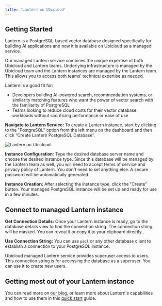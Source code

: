 ```yaml
---
title: 'Lantern on Ubicloud'
---
```


## Getting Started

Lantern is a PostgreSQL-based vector database designed specifically for building AI applications and now it is available on Ubicloud as a managed service.

Our managed Lantern service combines the unique expertise of both Ubicloud and Lantern teams. Underlying infrastructure is managed by the Ubicloud team and the Lantern instances are managed by the Lantern team. This allows you to access both teams' technical expertise as needed.

Lantern is a good fit for:
- Developers building AI-powered search, recommendation systems, or similarity matching features who want the power of vector search with the familiarity of PostgreSQL
- Teams looking to reduce cloud costs for their vector database workloads without sacrificing performance or ease of use

**Navigate to Lantern Service:** To create a Lantern instance, start by clicking to the "PostgreSQL" option from the left menu on the dashboard and then click “Create Lantern PostgreSQL Database”.

![Lantern on Ubicloud](/managed-postgresql/flavors.png)

**Instance Configuration:** Type the desired database server name and choose the desired instance type. Since this database will be managed by the Lantern team as well, you will need to accept terms of service and privacy policy of Lantern. You don't need to set anything else. A secure password will be automatically generated.

**Instance Creation:** After selecting the instance type, click the "Create" button. Your managed PostgreSQL instance will be set up and ready for use in a few minutes.

## Connect to managed Lantern instance

**Get Connection Details:** Once your Lantern instance is ready, go to the database details view to find the connection string. The connection string will be masked. You can reveal it or copy it to your clipboard directly..

**Use Connection String:** You can use `psql` or any other database client to establish a connection to your PostgreSQL instance.

Ubicloud managed Lantern service provides superuser access to users. This connection string is for accessing the database as a superuser. You can use it to create new users.

## Getting most out of your Lantern instance

You can read more on [our blog](https://www.ubicloud.com/blog/build-ai-apps-with-postgresql), or learn more about Lantern's capabilities and how to use them in this [quick start](https://lantern.dev/docs/develop/get-started) guide.